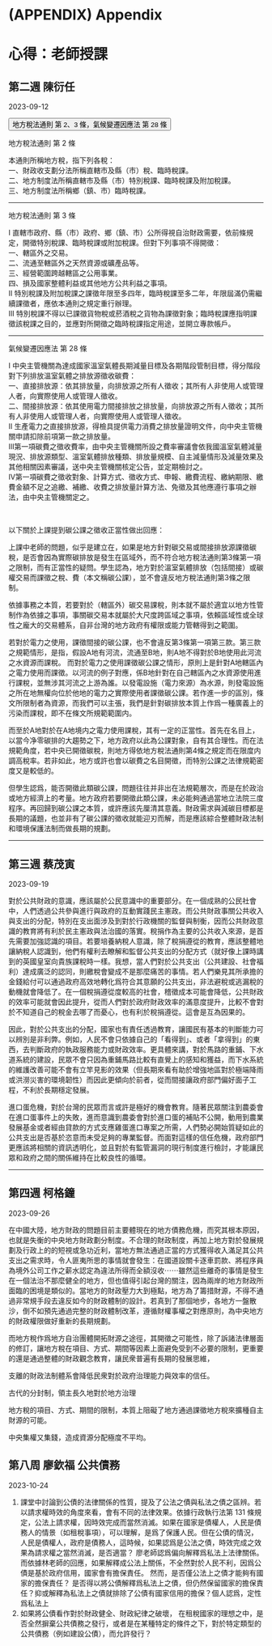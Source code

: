 # (APPENDIX) Appendix {-} 

#  心得：老師授課 

## 第二週 陳衍任
2023-09-12


<button type="button" class="collapsible">地方稅法通則 第 2、3 條，氣候變遷因應法 第 28 條</button>
<div class="content">
  <p>

地方稅法通則 第 2 條
  
本通則所稱地方稅，指下列各稅：  
    一、財政收支劃分法所稱直轄市及縣（市）稅、臨時稅課。  
    二、地方制度法所稱直轄市及縣（市）特別稅課、臨時稅課及附加稅課。  
    三、地方制度法所稱鄉（鎮、市）臨時稅課。

---

地方稅法通則 第 3 條
  
I   直轄市政府、縣（市）政府、鄉（鎮、市）公所得視自治財政需要，依前條規定，開徵特別稅課、臨時稅課或附加稅課。但對下列事項不得開徵：  
        一、轄區外之交易。  
        二、流通至轄區外之天然資源或礦產品等。  
        三、經營範圍跨越轄區之公用事業。  
        四、損及國家整體利益或其他地方公共利益之事項。  
II  特別稅課及附加稅課之課徵年限至多四年，臨時稅課至多二年，年限屆滿仍需繼續課徵者，應依本通則之規定重行辦理。  
III 特別稅課不得以已課徵貨物稅或菸酒稅之貨物為課徵對象；臨時稅課應指明課徵該稅課之目的，並應對所開徵之臨時稅課指定用途，並開立專款帳戶。

---

氣候變遷因應法 第 28 條
  
I 中央主管機關為達成國家溫室氣體長期減量目標及各期階段管制目標，得分階段對下列排放溫室氣體之排放源徵收碳費：  
    一、直接排放源：依其排放量，向排放源之所有人徵收；其所有人非使用人或管理人者，向實際使用人或管理人徵收。  
    二、間接排放源：依其使用電力間接排放之排放量，向排放源之所有人徵收；其所有人非使用人或管理人者，向實際使用人或管理人徵收。  
II 生產電力之直接排放源，得檢具提供電力消費之排放量證明文件，向中央主管機關申請扣除前項第一款之排放量。  
III第一項碳費之徵收費率，由中央主管機關所設之費率審議會依我國溫室氣體減量現況、排放源類型、溫室氣體排放種類、排放量規模、自主減量情形及減量效果及其他相關因素審議，送中央主管機關核定公告，並定期檢討之。  
IV第一項碳費之徵收對象、計算方式、徵收方式、申報、繳費流程、繳納期限、繳費金額不足之追繳、補繳、收費之排放量計算方法、免徵及其他應遵行事項之辦法，由中央主管機關定之。

</p>
</div>
<br>



以下關於上課提到碳公課之徵收正當性做出回應：

上課中老師的問題，似乎是建立在，如果是地方針對碳交易或間接排放源課徵碳稅，是否會因為實際碳排放是發生在區域外，而不符合地方稅法通則第3條第一項之限制，而有正當性的疑問。學生認為，地方對於溫室氣體排放（包括間接）或碳權交易而課徵之稅、費（本文稱碳公課），並不會違反地方稅法通則第3條之限制。

依據事務之本質，若要對於（轄區外）碳交易課稅，則本就不屬於適宜以地方性管制作為依據之事項，事關碳交易本就屬於大尺度跨區域之事項，依賴區域性或全球性之龐大的交易體系，自非台灣的地方政府有權限或能力管轄得到之範圍。

若對於電力之使用，課徵間接的碳公課，也不會違反第3條第一項第三款。第三款之規範情形，是指，假設A地有河流，流通至B地，則A地不得對於B地使用此河流之水資源而課稅。
而對於電力之使用課徵碳公課之情形，原則上是針對A地轄區內之電力使用而課徵。以河流的例子對應，係B地針對在自己轄區內之水資源使用進行課稅，並無涉其河流之上游為誰。以發電設施（電力來源）為水源，則發電設施之所在地無權向位於他地的電力之實際使用者課徵碳公課。若作進一步的區別，條文所限制者為資源，而我們可以主張，我們是針對碳排放本質上作爲一種廣義上的污染而課稅，即不在條文所規範範圍内。

而至於A地對於在A地境内之電力使用課稅，其有一定的正當性。首先在名目上，以當今净零碳排的大趨勢之下，地方政府以此為公課對象，自有其合理性。而在法規範角度，若中央已開徵碳稅，則地方得依地方稅法通則第4條之規定而在限度内調高稅率。若非如此，地方或許也會以碳費之名目開徵，而特別公課之法律規範密度又是較低的。

但學生認爲，能否開徵此類碳公課，問題往往并非出在法規範層次，而是在於政治或地方經濟上的考量。地方政府若要開徵此類公課，未必能夠通過當地立法院三度程序。再回歸到碳公課之本質，或許應該先厘清其意義。財政需求與減碳目標都是長期的議題，也並非有了碳公課的徵收就能迎刃而解，而是應該綜合整體財政法制和環境保護法制而做長期的規劃。


---

## 第三週 蔡茂寅
2023-09-19


對於公共財政的意識，應該屬於公民意識中的重要部分。在一個成熟的公民社會中，人們透過公共參與進行與政府的互動實踐民主憲政。而公共財政事關公共收入與支出的分配，特別在支出面涉及到對於行政機關的監督與制衡，因而公共財政意識的教育將有利於民主憲政與法治國的落實。稅捐作為主要的公共收入來源，是首先需要加強認識的項目。若要培養納稅人意識，除了稅捐遵從的教育，應該整體地讓納稅人認識到，他們有權利去瞭解和監督公共支出的分配方式（就好像上課時講到的英國皇室向貴族課稅時一樣。我想，當人們對於公共支出（公共建設、社會福利）達成廣泛的認同，則繳稅會變成不是那麼痛苦的事情。若人們樂見其所承擔的金錢給付可以通過政府高效地轉化爲符合其意願的公共支出，非法避稅或逃漏稅的動機就會降低了。在一個稅捐遵從度較高的社會，稽徵成本可能會降低，公共財政的效率可能就會因此提升，從而人們對於政府財政效率的滿意度提升，比較不會對於不知道自己的稅金去哪了而憂心，也有利於稅捐遵從。這會是互為因果的。

因此，對於公共支出的分配，國家也有責任透過教育，讓國民有基本的判斷能力可以辨別是非利弊。例如，人民不會只依據自己的「看得到」、或者「拿得到」的東西，去判斷政府的執政服務能力或財政效率。更具體來講，對於馬路的重鋪、下水道系統的建設，民眾不會只因為重鋪馬路比較有直覺上的感知和獲益，而下水系統的維護改善可能不會有立竿見影的效果（但長期來看有助於增強地區對於極端降雨或洪澇災害的環境韌性）而因此更傾向於前者，從而間接讓政府部門偏好面子工程，不利於長期穩定發展。

進口蛋危機，對於台灣的民眾而言或許是極好的機會教育。隨著民眾關注到農委會在進口蛋事件上的失敗，進而意識到農委會對於進口蛋的補貼不公開，動用到農業發展基金或者經由貸款的方式支應雞蛋進口專案之所需，人們勢必開始質疑如此的公共支出是否基於恣意而未受足夠的專業監督。而面對這樣的信任危機，政府部門更應該將相關的資訊透明化，並且對於有監管漏洞的現行制度進行檢討，才能讓民眾和政府之間的關係維持在比較良性的循環。

---


## 第四週 柯格鐘

2023-09-26

在中國大陸，地方財政的問題目前主要體現在的地方債務危機，而究其根本原因，也就是失衡的中央地方財政劃分制度。不合理的財政制度，再加上地方對於發展規劃及行政上的的短視或急功近利，當地方無法通過正當的方式獲得收入滿足其公共支出之需求時，令人匪夷所思的事情就會發生：在國道設關卡逐車罰款、將程序員為境外公司工作之薪水認定為違法所得而全額沒收⋯⋯雖然這些離奇的事情是發生在一個法治不那麼健全的地方，但也值得引起台灣的關注，因為兩岸的地方財政所面臨的困境是類似的。當地方的財政壓力大到極點，地方為了籌措財源，不得不通過非常規手段去違反如今的財政體制的設計。若真到了那個地步，各地方一盤散沙，倒不如預先通過完整的財政體制改革，遵循財權事權之對應原則，為中央地方的財政權限做好重新的長期規劃。

而地方稅作爲地方自治團體開拓財源之途徑，其開徵之可能性，除了訴諸法律層面的修訂，讓地方稅在項目、方式、期間等因素上面避免受到不必要的限制，更重要的還是通過整體的財政觀念教育，讓民衆普遍有長期的發展思維，

支離的財政法制體系會降低民衆對於政府治理能力與效率的信任。


古代的分封制，領主長久地對於地方治理

地方稅的項目、方式、期間的限制，本質上阻礙了地方通過課徵地方稅來擴種自主財源的可能。

中央集權又集錢，造成資源分配極度不平均。


## 第八周 廖欽福 公共債務 

2023-10-24

1. 課堂中討論到公債的法律關係的性質，提及了公法之債與私法之債之區辨。若以請求權時效的角度來看，會有不同的法律效果。依據行政執行法第 131 條規定，公法上請求權，因時效完成而當然消滅。如果在國家是債權人，人民是債務人的情景（如租稅事項），可以理解，是爲了保護人民。但在公債的情況，人民是債權人，政府是債務人，這時候，如果認爲是公法之債，時效完成之效果為請求權之當然消滅，是否適當？
廖老師認爲偏向解釋爲私法上法律關係。
而依據林老師的回應，如果解釋成公法上關係，不全然對於人民不利，因爲公債是基於政府信用，國家會有擔保責任。
然而，是否僅公法上之債才能夠有國家的擔保責任？
是否得以將公債解釋爲私法上之債，但仍然保留國家的擔保責任？抑或解釋為私法上之債就排除了公債有國家信用的擔保？個人認爲，定性爲私法上
2. 如果將公債看作對於財政健全、財政紀律之破壞，
在租稅國家的理想之中，是否全然摒棄公共債務之發行，或者是在某種特定的條件之下，對於特定類型的公共債務（例如建設公債），而允許發行？